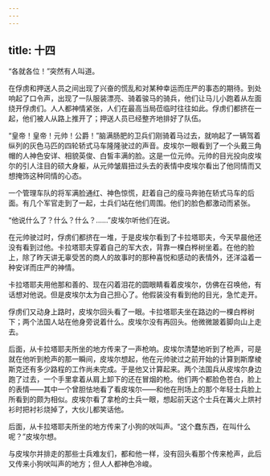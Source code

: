 ```yaml
---
---
---
```

title: 十四
---



“各就各位！”突然有人叫道。

在俘虏和押送人员之间出现了兴奋的慌乱和对某种幸运而庄严的事态的期待。到处响起了口令声，出现了一队服装漂亮、骑着骏马的骑兵，他们让马儿小跑着从左面绕开俘虏们。人人都神情紧张，人们在最高当局莅临时往往如此。俘虏们都挤在一起，他们被人从路上推开了；押送人员已经整齐地排好了队伍。

“皇帝！皇帝！元帅！公爵！”脑满肠肥的卫兵们刚骑着马过去，就响起了一辆驾着纵列的灰色马匹的四轮轿式马车隆隆驶过的声音。皮埃尔一眼看到了一个头戴三角帽的人神色安详、相貌英俊、白皙丰满的脸。这是一位元帅。元帅的目光投向皮埃尔的引人注目的硕大身躯，从元帅皱眉扭过头去的表情中皮埃尔看出了他同情而又想掩饰这种同情的心态。

一个管理车队的将军满脸通红、神色惊慌，赶着自己的瘦马奔驰在轿式马车的后面。有几个军官走到了一起，士兵们站在他们周围。他们的脸色都激动而紧张。

“他说什么了？什么？什么？……”皮埃尔听他们在说。

在元帅驶过时，俘虏们都挤在一堆，于是皮埃尔看到了卡拉塔耶夫，今天早晨他还没有看到过他。卡拉塔耶夫穿着自己的军大衣，背靠一棵白桦树坐着。在他的脸上，除了昨天讲无辜受苦的商人的故事时的那种喜悦和感动的表情外，还洋溢着一种安详而庄严的神情。

卡拉塔耶夫用他那和善的、现在闪着泪花的圆眼睛看着皮埃尔，仿佛在召唤他，有话想对他说。但是皮埃尔太为自己担心了。他假装没有看到他的目光，急忙走开。

俘虏们又动身上路时，皮埃尔回头看了一眼。卡拉塔耶夫坐在路边的一棵白桦树下；两个法国人站在他身旁说着什么。皮埃尔没有再回头。他微微跛着脚向山上走去。

后面，从卡拉塔耶夫所坐的地方传来了一声枪响。皮埃尔清楚地听到了枪声，可是就在他听到枪声的那一瞬间，皮埃尔想起，他在元帅驶过之前开始的计算到斯摩棱斯克还有多少路程的工作尚未完成。于是他又计算起来。两个法国兵从皮埃尔身边跑了过去，一个手里拿着从肩上卸下的还在冒烟的枪。他们两个都脸色苍白，脸上的表情——其中一个曾胆怯地看了看皮埃尔——和他在刑场上的那个年轻士兵脸上所看到的颇为相似。皮埃尔看了拿枪的士兵一眼，想起前天这个士兵在篝火上烘衬衫时把衬衫烧掉了，大伙儿都笑话他。

后面，从卡拉塔耶夫所坐的地方传来了小狗的吠叫声。“这个蠢东西，在叫什么呢？”皮埃尔想。

与皮埃尔并排走的那些士兵难友们，都和他一样，没有回头看那个传来枪声，此后又传来小狗吠叫声的地方；但人人都神色冷峻。